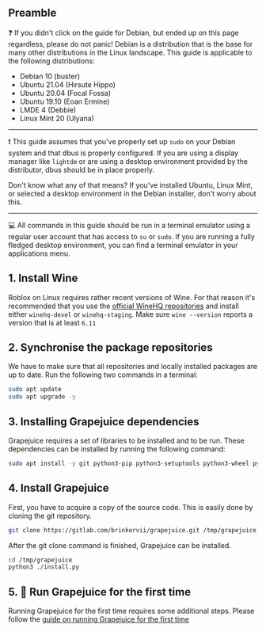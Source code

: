 ## Preamble

❓ If you didn't click on the guide for Debian, but ended up on this page regardless, please do not panic! Debian is a distribution that is the base for many other distributions in the Linux landscape. This guide is applicable to the following distributions:
- Debian 10 (buster)
- Ubuntu 21.04 (Hirsute Hippo)
- Ubuntu 20.04 (Focal Fossa)
- Ubuntu 19.10 (Eoan Ermine)
- LMDE 4 (Debbie)
- Linux Mint 20 (Ulyana)

---

❗ This guide assumes that you've properly set up `sudo` on your Debian system and that dbus is properly configured. If you are using a display manager like `lightdm` or are using a desktop environment provided by the distributor, dbus should be in place properly.

Don't know what any of that means? If you've installed Ubuntu, Linux Mint, or selected a desktop environment in the Debian installer, don't worry about this.

---

💻 All commands in this guide should be run in a terminal emulator using a regular user account that has access to `su` or `sudo`. If you are running a fully fledged desktop environment, you can find a  terminal emulator in your applications menu.

## 1. Install Wine
Roblox on Linux requires rather recent versions of Wine. For that reason it's recommended that you use the [official WineHQ repositories](https://wiki.winehq.org/Download) and install either `winehq-devel` or `winehq-staging`. Make sure `wine --version` reports a version that is at least `6.11`

## 2. Synchronise the package repositories
We have to make sure that all repositories and locally installed packages are up to date. Run the following two commands in a terminal:
```sh
sudo apt update
sudo apt upgrade -y
```

## 3. Installing Grapejuice dependencies
Grapejuice requires a set of libraries to be installed and to be run. These dependencies can be installed by running the following command:
```sh
sudo apt install -y git python3-pip python3-setuptools python3-wheel python3-dev pkg-config libcairo2-dev gtk-update-icon-cache desktop-file-utils xdg-utils libgirepository1.0-dev gir1.2-gtk-3.0
```

## 4. Install Grapejuice
First, you have to acquire a copy of the source code. This is easily done by cloning the git repository.
```sh
git clone https://gitlab.com/brinkervii/grapejuice.git /tmp/grapejuice
```

After the git clone command is finished, Grapejuice can be installed.
```sh
cd /tmp/grapejuice
python3 ./install.py
```

## 5. 🚀 Run Grapejuice for the first time
Running Grapejuice for the first time requires some additional steps. Please follow the [guide on running Grapejuice for the first time](/Guides/First-time-setup)
